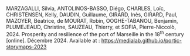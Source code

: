 MARZAGALLI, Silvia, ANTOLINOS-BASSO, Diégo, CHARLES, Loïc, CHRISTENSEN, Kelly, DAUDIN, Guillaume, GIRARD, Inès, GIRARD, Paul, MAZOYER, Béatrice, de MOURAT, Robin, OOGHE-TABANOU, Benjamin, PLUMEJEAUD, Christine, SAUZEAU, Thierry, et SOFIA, Pierre-Niccolò, 2024. Prosperity and resilience of the port of Marseille in the 18<sup>th</sup>&nbsp;century [online]. Décembre 2024. Available at : https://medialab.github.io/portic-storymaps-2023
